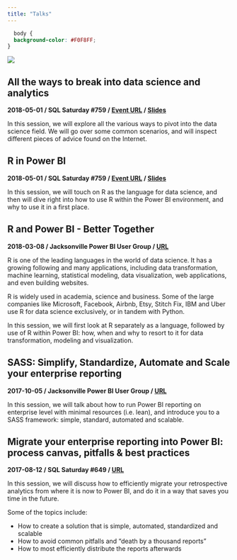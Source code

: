 ```yaml
---
title: "Talks"
---
```

```css
  body {
  background-color: #F0F8FF;
}
```


![](static/sqlsat18.jpg)

## All the ways to break into data science and analytics
**2018-05-01 / SQL Saturday #759 / [Event URL](http://www.sqlsaturday.com/759/Sessions/Details.aspx?sid=78516) / [Slides](https://taraskaduk.github.io/sqlsat759-career/slides.html)**

In this session, we will explore all the various ways to pivot into the data science field. We will go over some common scenarios, and will inspect different pieces of advice found on the Internet.


## R in Power BI
**2018-05-01 / SQL Saturday #759 / [Event URL](http://www.sqlsaturday.com/759/Sessions/Details.aspx?sid=78517) / [Slides](https://taraskaduk.github.io/rpowerbi.html)**


In this session, we will touch on R as the language for data science, and then will dive right into how to use R within the Power BI environment, and why to use it in a first place.


## R and Power BI - Better Together
**2018-03-08 / Jacksonville Power BI User Group / [URL](https://www.meetup.com/Jacksonville-Power-BI-User-Group-PUG/events/247568258/)**

R is one of the leading languages in the world of data science. It has a growing following and many applications, including data transformation, machine learning, statistical modeling, data visualization, web applications, and even building websites.

R is widely used in academia, science and business. Some of the large companies like Microsoft, Facebook, Airbnb, Etsy, Stitch Fix, IBM and Uber use R for data science exclusively, or in tandem with Python.

In this session, we will first look at R separately as a language, followed by use of R within Power BI: how, when and why to resort to it for data transformation, modeling and visualization.


## SASS: Simplify, Standardize, Automate and Scale your enterprise reporting
**2017-10-05 / Jacksonville Power BI User Group / [URL](https://www.meetup.com/Jacksonville-Power-BI-User-Group-PUG/events/243129812/)**

In this session, we will talk about how to run Power BI reporting on enterprise level with minimal resources (i.e. lean), and introduce you to a SASS framework: simple, standard, automated and scalable.


## Migrate your enterprise reporting into Power BI: process canvas, pitfalls & best practices
**2017-08-12 / SQL Saturday #649 / [URL](https://www.sqlsaturday.com/649/Sessions/Details/sid/67177)**

In this session, we will discuss how to efficiently migrate your retrospective analytics from where it is now to Power BI, and do it in a way that saves you time in the future.

Some of the topics include:

- How to create a solution that is simple, automated, standardized and scalable 
- How to avoid common pitfalls and "death by a thousand reports" 
- How to most efficiently distribute the reports afterwards


